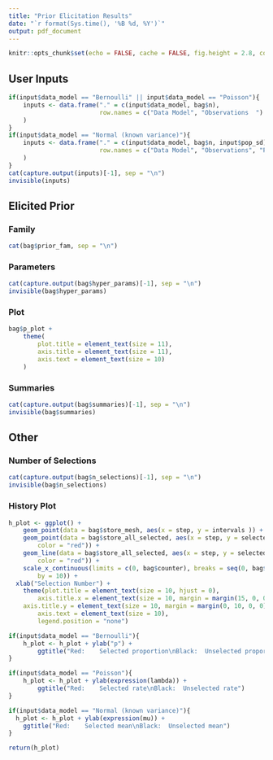 ```yaml
---
title: "Prior Elicitation Results"
date: "`r format(Sys.time(), '%B %d, %Y')`"
output: pdf_document
---
```


```r
knitr::opts_chunk$set(echo = FALSE, cache = FALSE, fig.height = 2.8, comment = "")
```




<!--- user inputs -->
## User Inputs
```r
if(input$data_model == "Bernoulli" || input$data_model == "Poisson"){
	inputs <- data.frame("." = c(input$data_model, bag$n),
	                     row.names = c("Data Model", "Observations  ")
	)
}
if(input$data_model == "Normal (known variance)"){
	inputs <- data.frame("." = c(input$data_model, bag$n, input$pop_sd),
	                     row.names = c("Data Model", "Observations", "Population Std. Dev.")
	)
}
cat(capture.output(inputs)[-1], sep = "\n")
invisible(inputs)
```




<!--- elicited prior information -->
## Elicited Prior

### Family
```r
cat(bag$prior_fam, sep = "\n")
```


### Parameters
```r
cat(capture.output(bag$hyper_params)[-1], sep = "\n")
invisible(bag$hyper_params)
```


### Plot
```r
bag$p_plot + 
	theme(
		plot.title = element_text(size = 11),
		axis.title = element_text(size = 11), 
		axis.text = element_text(size = 10)
	)
```


### Summaries
```r
cat(capture.output(bag$summaries)[-1], sep = "\n")
invisible(bag$summaries)
```




<!--- number of selections and history plot -->
## Other

### Number of Selections
```r
cat(capture.output(bag$n_selections)[-1], sep = "\n")
invisible(bag$n_selections)
```


### History Plot
```r
h_plot <- ggplot() +
	geom_point(data = bag$store_mesh, aes(x = step, y = intervals )) +
	geom_point(data = bag$store_all_selected, aes(x = step, y = selected_param, 
		color = "red")) +
	geom_line(data = bag$store_all_selected, aes(x = step, y = selected_param, 
		color = "red")) +
	scale_x_continuous(limits = c(0, bag$counter), breaks = seq(0, bag$counter, 
		by = 10)) +
  xlab("Selection Number") + 
	theme(plot.title = element_text(size = 10, hjust = 0), 
		axis.title.x = element_text(size = 10, margin = margin(15, 0, 0, 0)), 
    axis.title.y = element_text(size = 10, margin = margin(0, 10, 0, 0)),
		axis.text = element_text(size = 10), 
		legend.position = "none")

if(input$data_model == "Bernoulli"){
	h_plot <- h_plot + ylab("p") + 
		ggtitle("Red:    Selected proportion\nBlack:  Unselected proportion")
}

if(input$data_model == "Poisson"){
	h_plot <- h_plot + ylab(expression(lambda)) + 
		ggtitle("Red:    Selected rate\nBlack:  Unselected rate")
}

if(input$data_model == "Normal (known variance)"){
  h_plot <- h_plot + ylab(expression(mu)) + 
  	ggtitle("Red:    Selected mean\nBlack:  Unselected mean")
}

return(h_plot)
```



